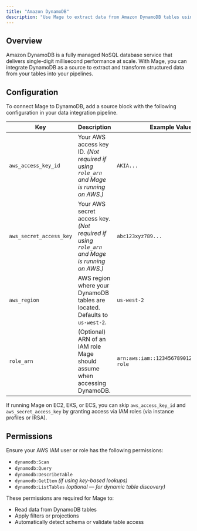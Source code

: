 ```yaml
---
title: "Amazon DynamoDB"
description: "Use Mage to extract data from Amazon DynamoDB tables using AWS credentials or IAM roles."
---
```


## Overview

Amazon DynamoDB is a fully managed NoSQL database service that delivers single-digit millisecond performance at scale. With Mage, you can integrate DynamoDB as a source to extract and transform structured data from your tables into your pipelines.


## Configuration

To connect Mage to DynamoDB, add a source block with the following configuration in your data integration pipeline.

| Key                     | Description                                                                                   | Example Value                                 |
|-------------------------|-----------------------------------------------------------------------------------------------|-----------------------------------------------|
| `aws_access_key_id`     | Your AWS access key ID. *(Not required if using `role_arn` and Mage is running on AWS.)*      | `AKIA...`                                     |
| `aws_secret_access_key` | Your AWS secret access key. *(Not required if using `role_arn` and Mage is running on AWS.)*  | `abc123xyz789...`                             |
| `aws_region`            | AWS region where your DynamoDB tables are located. Defaults to `us-west-2`.                   | `us-west-2`                                   |
| `role_arn`              | (Optional) ARN of an IAM role Mage should assume when accessing DynamoDB.                     | `arn:aws:iam::123456789012:role/mage-role`    |

If running Mage on EC2, EKS, or ECS, you can skip `aws_access_key_id` and `aws_secret_access_key` by granting access via IAM roles (via instance profiles or IRSA).


## Permissions

Ensure your AWS IAM user or role has the following permissions:

- `dynamodb:Scan`
- `dynamodb:Query`
- `dynamodb:DescribeTable`
- `dynamodb:GetItem` *(if using key-based lookups)*
- `dynamodb:ListTables` *(optional — for dynamic table discovery)*

These permissions are required for Mage to:
- Read data from DynamoDB tables
- Apply filters or projections
- Automatically detect schema or validate table access
